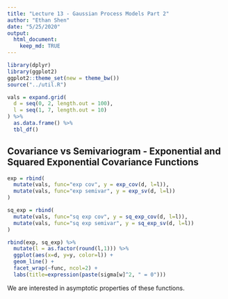 ```yaml
---
title: "Lecture 13 - Gaussian Process Models Part 2"
author: "Ethan Shen"
date: "5/25/2020"
output: 
  html_document:
    keep_md: TRUE
---
```


```r
library(dplyr)
library(ggplot2)
ggplot2::theme_set(new = theme_bw())
source("../util.R")
```

```r
vals = expand.grid(
  d = seq(0, 2, length.out = 100),
  l = seq(1, 7, length.out = 10)
) %>%
  as.data.frame() %>%
  tbl_df()
```

## Covariance vs Semivariogram - Exponential and Squared Exponential Covariance Functions

```r
exp = rbind(
  mutate(vals, func="exp cov", y = exp_cov(d, l=l)),
  mutate(vals, func="exp semivar", y = exp_sv(d, l=l))
) 

sq_exp = rbind(
  mutate(vals, func="sq exp cov", y = sq_exp_cov(d, l=l)),
  mutate(vals, func="sq exp semivar", y = sq_exp_sv(d, l=l))
) 

rbind(exp, sq_exp) %>%
  mutate(l = as.factor(round(l,1))) %>%
  ggplot(aes(x=d, y=y, color=l)) +
  geom_line() +
  facet_wrap(~func, ncol=2) + 
  labs(title=expression(paste(sigma[w]^2, " = 0")))
```

We are interested in asymptotic properties of these functions. 
  


